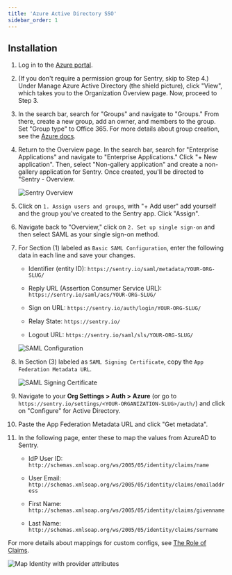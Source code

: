 ```yaml
---
title: 'Azure Active Directory SSO'
sidebar_order: 1
---
```


## Installation

1. Log in to the [Azure portal](https://portal.azure.com/).

2. (If you don't require a permission group for Sentry, skip to Step 4.) Under Manage Azure Active Directory (the shield picture), click "View", which takes you to the Organization Overview page. Now, proceed to Step 3.

3. In the search bar, search for "Groups" and navigate to "Groups." From there, create a new group, add an owner, and members to the group. Set "Group type" to Office 365. For more details about group creation, see the [Azure docs](https://docs.microsoft.com/en-us/azure/active-directory/fundamentals/active-directory-groups-create-azure-portal).

4. Return to the Overview page. In the search bar, search for "Enterprise Applications" and navigate to "Enterprise Applications." Click "+ New application". Then, select "Non-gallery application" and create a non-gallery application for Sentry. Once created, you'll be directed to "Sentry - Overview.

    ![Sentry Overview](azure-sentry-overview.png)

5. Click on `1. Assign users and groups`, with "+ Add user" add yourself and the group you've created to the Sentry app. Click "Assign".

6. Navigate back to "Overview," click on `2. Set up single sign-on` and then select SAML as your single sign-on method.

7. For Section (1) labeled as `Basic SAML Configuration`, enter the following data in each line and save your changes.

    - Identifier (entity ID): `https://sentry.io/saml/metadata/YOUR-ORG-SLUG/`

    - Reply URL (Assertion Consumer Service URL): `https://sentry.io/saml/acs/YOUR-ORG-SLUG/`

    - Sign on URL: `https://sentry.io/auth/login/YOUR-ORG-SLUG/`

    - Relay State: `https://sentry.io/`

    - Logout URL: `https://sentry.io/saml/sls/YOUR-ORG-SLUG/`

    ![SAML Configuration](azure-basic-saml-configuration.png)

8. In Section (3) labeled as `SAML Signing Certificate`, copy the `App Federation Metadata URL`.

    ![SAML Signing Certificate](azure-saml-signing-certificate.png)

9. Navigate to your **Org Settings > Auth > Azure** (or go to `https://sentry.io/settings/<YOUR-ORGANIZATION-SLUG>/auth/`) and click on "Configure" for Active Directory.

10. Paste the App Federation Metadata URL and click "Get metadata".

11. In the following page, enter these to map the values from AzureAD to Sentry.

    - IdP User ID: `http://schemas.xmlsoap.org/ws/2005/05/identity/claims/name`

    - User Email: `http://schemas.xmlsoap.org/ws/2005/05/identity/claims/emailaddress`

    - First Name: `http://schemas.xmlsoap.org/ws/2005/05/identity/claims/givenname`

    - Last Name: `http://schemas.xmlsoap.org/ws/2005/05/identity/claims/surname`

  For more details about mappings for custom configs, see [The Role of Claims](https://docs.microsoft.com/en-us/windows-server/identity/ad-fs/technical-reference/the-role-of-claims).

  ![Map Identity with provider attributes](azure-map-identity-provider-attributes.png)
